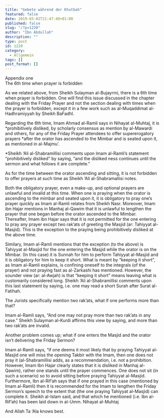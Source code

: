 ```yaml
---
title: "Gebete während der Khutbah"
featured: false
date: 2019-03-02T21:47:49+01:00
published: false
slug: "/?p=1220"
author: "Ibn Abdullah"
description: ""
type: post
id: 1220
category:
  - Allgemein
tags: []
post_format: []
---
```


Appendix one  
The 6th time when prayer is forbidden

As we related above, from Sheikh Sulayman al-Bujayrmi, there is a 6th time when prayer is forbidden. One will find this issue discussed in the chapter dealing with the Friday Prayer and not the section dealing with times when the prayer is forbidden, except it in a few work such as al-Muqaddimat al-Hadhramiyyah by Sheikh BaFadhl.

Regarding the 6th time, Imam Ahmad al-Ramli says in Nihayat al-Muhtaj, it is \*prohibitively disliked, by scholarly consensus as mention by al-Mawardi and others, for any of the Friday Prayer attendees to offer supererogatory prayers \*after the orator has ascended to the Mimbar and is seated upon it, as mentioned in al-Majmu’.

\*Sheikh ‘Ali al-Shabramillisi comments upon Imam al-Ramli’s statement “prohibitively disliked” by saying, “and the disliked ness continues until the sermon and what follows it are complete.”

As for the time between the orator ascending and sitting, it is not forbidden to offer prayers at such time as Sheikh ‘Ali al-Shabramallisi notes.

Both the obligatory prayer, even a make-up, and optional prayers are unlawful and invalid at this time. When one is praying when the orator is ascending to the mimbar and seated upon it, it is obligatory to pray one’s prayer quickly as Imam al-Ramli relates from Sheikh Nasr. Moreover, Imam ibn Hajar mentions in Manhaj al-Qawim that it is unlawful to lengthen the prayer that one began before the orator ascended to the Mimbar. Thereafter, Imam ibn Hajar says that it is not permitted for the one entering to pray any prayer except two rak’ats of greeting the Masjid (ar: Tahiyyat al-Masjid). This is the exception to the praying being prohibitively disliked at the above time.

Similary, Imam al-Ramli mentions that the exception (to the above) is Tahiyyat al-Masjid for the one entering the Masjid while the orator is on the Mimbar. (In this case) it is Sunnah for him to perform Tahiyyat al-Masjid and it is obligatory for him to keep it short. What is meant by “keeping it short”, as Imam al-Ramli explains, is confining oneself to the integrals (of the prayer) and not praying fast as al-Zarkashi has mentioned. However, the sounder view (ar: al-Awjah) is that “keeping it short” means leaving what is customarily considered long. Sheikh ‘Ali al-Shabramillisi comments upon this last statement by saying, i.e. one may read a short Surah after Surat al-Fatihah.

The Jurists specifically mention two rak’ats, what if one performs more than that?

Imam al-Ramli says, “And one may not pray more than two rak’ats in any case.” Sheikh Sulayman al-Kurdi affirms this view by saying, and more than two rak’ats are invalid.

Another problem comes up; what if one enters the Masjid and the orator isn’t delivering the Friday Sermon?

Imam al-Ramli says, “if one deems it most likely that by praying Tahiyyat al-Masjid one will miss the opening Takbir with the Imam, then one does not pray it (al-Shabramillisi adds, as a recommendation, i.e. not a prohibition. However, Imam Ibn Hajar clearly states that it is disliked in Manhaj al-Qawim), rather one stands until the prayer commences. One does not sit (in such a scenario) so to avoid sitting before praying Tahiyyat al-Masjid. Furthermore, Ibn al-Rif’ah says that if one prayed in this case (mentioned by Imam al-Ramli) then it is recommended for the Imam to lengthen the Friday Sermon’s speech to the extent that (the one praying Tahiyyat al-Masjid) can complete it. Sheikh al-Islam said, and that which he mentioned (i.e. Ibn al-Rif’ah) has been laid down in al-Umm. Nihayat al-Muhtaj

And Allah Ta ‘Ala knows best.

